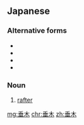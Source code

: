 ==Japanese==
{{ja-kanjitab|垂|木}}

===Alternative forms===
* {{l|ja|棰}}
* {{l|ja|椽}}
* {{l|ja|榱}}
* {{l|ja|架}}

===Noun===
{{ja-noun|たるき}}

# {{lb|ja|construction|sort=たるき}} [[rafter]]

[[mg:垂木]]
[[chr:垂木]]
[[zh:垂木]]